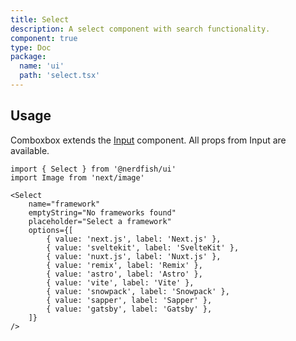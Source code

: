 ```yaml
---
title: Select
description: A select component with search functionality.
component: true
type: Doc
package:
  name: 'ui'
  path: 'select.tsx'
---
```


<ComponentExample src="/src/examples/select/demo.tsx">
	<SelectDemo />
</ComponentExample>

## Usage

Comboxbox extends the [Input](/input) component. All props from Input are
available.

```tsx
import { Select } from '@nerdfish/ui'
import Image from 'next/image'
```

```tsx
<Select
	name="framework"
	emptyString="No frameworks found"
	placeholder="Select a framework"
	options={[
		{ value: 'next.js', label: 'Next.js' },
		{ value: 'sveltekit', label: 'SvelteKit' },
		{ value: 'nuxt.js', label: 'Nuxt.js' },
		{ value: 'remix', label: 'Remix' },
		{ value: 'astro', label: 'Astro' },
		{ value: 'vite', label: 'Vite' },
		{ value: 'snowpack', label: 'Snowpack' },
		{ value: 'sapper', label: 'Sapper' },
		{ value: 'gatsby', label: 'Gatsby' },
	]}
/>
```
